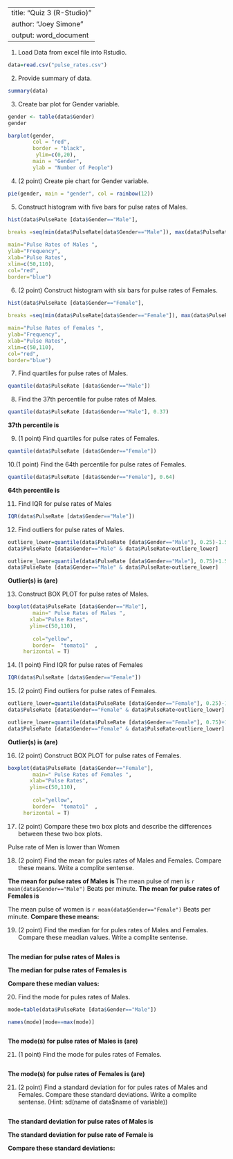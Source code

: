 

---
title: "Quiz 3 (R-Studio)"
author: "Joey Simone"
output: word_document
---

1. Load Data from excel file into Rstudio. 


```r
data=read.csv("pulse_rates.csv")

```


2. Provide summary of data.

```r
summary(data)
```

3. Create bar plot for Gender variable. 

```r

gender <- table(data$Gender) 
gender

barplot(gender,
        col = "red",       
        border = "black",      
         ylim=c(0,20),
        main = "Gender",
        ylab = "Number of People")


```



4. (2 point) Create pie chart for Gender variable. 


```r

pie(gender, main = "gender", col = rainbow(12))


```






 5. Construct histogram with five bars for pulse rates of Males. 
 
 
```r
hist(data$PulseRate [data$Gender=="Male"],
     
breaks =seq(min(data$PulseRate[data$Gender=="Male"]), max(data$PulseRate[data$Gender=="Male"]), length.out=6),

main="Pulse Rates of Males ",
ylab="Frequency",
xlab="Pulse Rates",
xlim=c(50,110),
col="red", 
border="blue")

```

6. (2 point) Construct histogram with six bars for pulse rates of Females. 
 
 
```r
hist(data$PulseRate [data$Gender=="Female"],
     
breaks =seq(min(data$PulseRate[data$Gender=="Female"]), max(data$PulseRate[data$Gender=="Female"]), length.out=7),

main="Pulse Rates of Females ",
ylab="Frequency",
xlab="Pulse Rates",
xlim=c(50,110),
col="red", 
border="blue")


```




7. Find quartiles for pulse rates of Males. 

```r
quantile(data$PulseRate [data$Gender=="Male"])
```


8. Find the 37th  percentile for pulse rates of Males. 

```r
quantile(data$PulseRate [data$Gender=="Male"], 0.37)
```
 
 **37th percentile is** 

9. (1 point) Find quartiles for pulse rates of Females. 

```r

quantile(data$PulseRate [data$Gender=="Female"])
```


10.(1 point) Find the 64th  percentile for pulse rates of Females. 

```r

quantile(data$PulseRate [data$Gender=="Female"], 0.64)
```
 
**64th percentile is** 


11. Find IQR for pulse rates of Males


```r
IQR(data$PulseRate [data$Gender=="Male"])
```


12. Find outliers for pulse rates of Males. 

```r
outliere_lower=quantile(data$PulseRate [data$Gender=="Male"], 0.25)-1.5*IQR(data$PulseRate [data$Gender=="Male"])
data$PulseRate [data$Gender=="Male" & data$PulseRate<outliere_lower]

outliere_lower=quantile(data$PulseRate [data$Gender=="Male"], 0.75)+1.5*IQR(data$PulseRate [data$Gender=="Male"])
data$PulseRate [data$Gender=="Male" & data$PulseRate>outliere_lower]

```


**Outlier(s) is (are)** 

13. Construct BOX PLOT for pulse rates of Males. 

```r
boxplot(data$PulseRate [data$Gender=="Male"],
        main=" Pulse Rates of Males ",
       xlab="Pulse Rates",
       ylim=c(50,110),
        
        col="yellow",
        border=  "tomato1"  ,
     horizontal = T)
```




14. (1 point) Find IQR for pulse rates of Females


```r

IQR(data$PulseRate [data$Gender=="Female"])
```


15. (2 point) Find outliers for pulse rates of Females. 

```r
outliere_lower=quantile(data$PulseRate [data$Gender=="Female"], 0.25)-1.5*IQR(data$PulseRate [data$Gender=="Female"])
data$PulseRate [data$Gender=="Female" & data$PulseRate<outliere_lower]

outliere_lower=quantile(data$PulseRate [data$Gender=="Female"], 0.75)+1.5*IQR(data$PulseRate [data$Gender=="Female"])
data$PulseRate [data$Gender=="Female" & data$PulseRate>outliere_lower]


```


**Outlier(s) is (are)** 

16. (2 point) Construct BOX PLOT for pulse rates of Females. 

```r
boxplot(data$PulseRate [data$Gender=="Female"],
        main=" Pulse Rates of Females ",
       xlab="Pulse Rates",
       ylim=c(50,110),
        
        col="yellow",
        border=  "tomato1"  ,
     horizontal = T)
```




17. (2 point) Compare these two box plots and describe the differences between these two box plots.

Pulse rate of Men is lower than Women

18. (2 point) Find the mean for pules rates of Males and Females. Compare these means. Write a complite sentense. 

**The mean for pulse rates of Males is ** 
The mean pulse of men is `r mean(data$Gender=="Male")` Beats per minute.
**The mean for pulse rates of Females is ** 

The mean pulse of women is `r mean(data$Gender=="Female")` Beats per minute.
**Compare these means: ** 


19. (2 point) Find the median for for pules rates of Males and Females. Compare these meadian values. Write a complite sentense. 

```r



```


**The median for pulse rates of Males is ** 

**The median for pulse rates of Females is ** 

**Compare these median values: ** 


20. Find the mode for pules rates of Males.  

```r

mode=table(data$PulseRate [data$Gender=="Male"])

names(mode)[mode==max(mode)]



```

**The mode(s) for pulse rates of Males is (are) ** 



21. (1 point) Find the mode for pules rates of Females.  

```r




```



**The mode(s) for pulse rates of Females is (are) ** 





21. (2 point) Find a standard deviation for for pules rates of Males and Females. Compare these standard deviations. Write a complite sentense. (Hint: sd(name of data$name of variable))

```r


```

**The standard deviation for pulse rates of Males is **

**The standard deviation for pulse rate of Female is **

**Compare these standard deviations: ** 










